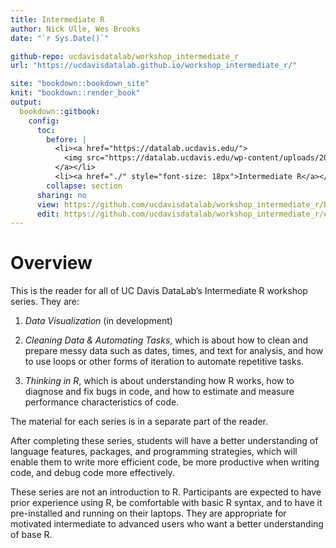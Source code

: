 ```yaml
---
title: Intermediate R
author: Nick Ulle, Wes Brooks
date: "`r Sys.Date()`"

github-repo: ucdavisdatalab/workshop_intermediate_r
url: "https://ucdavisdatalab.github.io/workshop_intermediate_r/"

site: "bookdown::bookdown_site"
knit: "bookdown::render_book"
output:
  bookdown::gitbook:
    config:
      toc:
        before: |
          <li><a href="https://datalab.ucdavis.edu/">
            <img src="https://datalab.ucdavis.edu/wp-content/uploads/2019/07/datalab-logo-full-color-rgb-1.png" style="height: 100%; width: 100%; object-fit: contain" />
          </a></li>
          <li><a href="./" style="font-size: 18px">Intermediate R</a></li>
        collapse: section
      sharing: no
      view: https://github.com/ucdavisdatalab/workshop_intermediate_r/blob/master/%s
      edit: https://github.com/ucdavisdatalab/workshop_intermediate_r/edit/master/%s
---
```


# Overview {-}

This is the reader for all of UC Davis DataLab's Intermediate R workshop
series. They are:

1. _Data Visualization_ (in development)

2. _Cleaning Data & Automating Tasks_, which is about how to clean and prepare
   messy data such as dates, times, and text for analysis, and how to use loops
   or other forms of iteration to automate repetitive tasks.

3. _Thinking in R_, which is about understanding how R works, how to diagnose
   and fix bugs in code, and how to estimate and measure performance
   characteristics of code.

The material for each series is in a separate part of the reader.

After completing these series, students will have a better understanding of
language features, packages, and programming strategies, which will enable them
to write more efficient code, be more productive when writing code, and debug
code more effectively.

These series are not an introduction to R. Participants are expected to have
prior experience using R, be comfortable with basic R syntax, and to have it
pre-installed and running on their laptops. They are appropriate for motivated
intermediate to advanced users who want a better understanding of base R.
